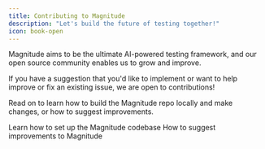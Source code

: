 ```yaml
---
title: Contributing to Magnitude
description: "Let's build the future of testing together!"
icon: book-open
---
```


Magnitude aims to be the ultimate AI-powered testing framework, and our open source community enables us to grow and improve.

If you have a suggestion that you'd like to implement or want to help improve or fix an existing issue, we are open to contributions!

Read on to learn how to build the Magnitude repo locally and make changes, or how to suggest improvements.

<CardGroup cols={1}>
  <Card
    title="Development Setup"
    icon="wrench"
    href="/contributing/setup"
  >
    Learn how to set up the Magnitude codebase
  </Card>
  <Card
    title="Making Suggestions"
    icon="lightbulb"
    href="/contributing/suggestions"
  >
    How to suggest improvements to Magnitude
  </Card>
</CardGroup>

